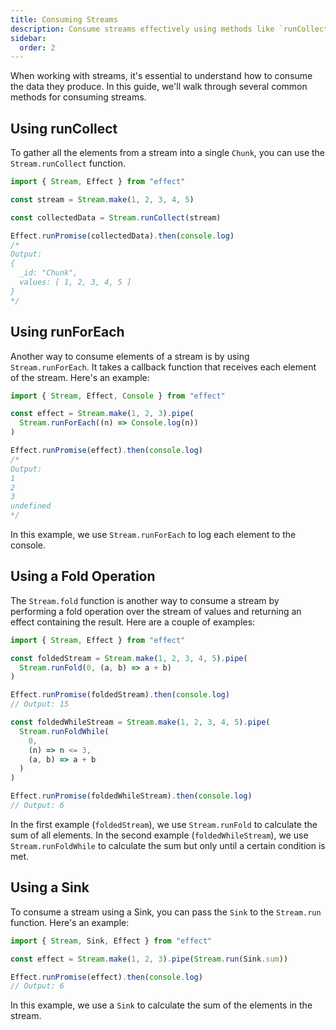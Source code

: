 ```yaml
---
title: Consuming Streams
description: Consume streams effectively using methods like `runCollect` to gather elements into a single `Chunk`, `runForEach` to process elements with a callback, `fold` for performing operations, and `Sink` for specialized consumption. Learn key techniques for working with streams in your applications.
sidebar:
  order: 2
---
```


When working with streams, it's essential to understand how to consume the data they produce.
In this guide, we'll walk through several common methods for consuming streams.

## Using runCollect

To gather all the elements from a stream into a single `Chunk`, you can use the `Stream.runCollect` function.

```ts twoslash
import { Stream, Effect } from "effect"

const stream = Stream.make(1, 2, 3, 4, 5)

const collectedData = Stream.runCollect(stream)

Effect.runPromise(collectedData).then(console.log)
/*
Output:
{
  _id: "Chunk",
  values: [ 1, 2, 3, 4, 5 ]
}
*/
```

## Using runForEach

Another way to consume elements of a stream is by using `Stream.runForEach`. It takes a callback function that receives each element of the stream. Here's an example:

```ts twoslash
import { Stream, Effect, Console } from "effect"

const effect = Stream.make(1, 2, 3).pipe(
  Stream.runForEach((n) => Console.log(n))
)

Effect.runPromise(effect).then(console.log)
/*
Output:
1
2
3
undefined
*/
```

In this example, we use `Stream.runForEach` to log each element to the console.

## Using a Fold Operation

The `Stream.fold` function is another way to consume a stream by performing a fold operation over the stream of values and returning an effect containing the result. Here are a couple of examples:

```ts twoslash
import { Stream, Effect } from "effect"

const foldedStream = Stream.make(1, 2, 3, 4, 5).pipe(
  Stream.runFold(0, (a, b) => a + b)
)

Effect.runPromise(foldedStream).then(console.log)
// Output: 15

const foldedWhileStream = Stream.make(1, 2, 3, 4, 5).pipe(
  Stream.runFoldWhile(
    0,
    (n) => n <= 3,
    (a, b) => a + b
  )
)

Effect.runPromise(foldedWhileStream).then(console.log)
// Output: 6
```

In the first example (`foldedStream`), we use `Stream.runFold` to calculate the sum of all elements. In the second example (`foldedWhileStream`), we use `Stream.runFoldWhile` to calculate the sum but only until a certain condition is met.

## Using a Sink

To consume a stream using a Sink, you can pass the `Sink` to the `Stream.run` function. Here's an example:

```ts twoslash
import { Stream, Sink, Effect } from "effect"

const effect = Stream.make(1, 2, 3).pipe(Stream.run(Sink.sum))

Effect.runPromise(effect).then(console.log)
// Output: 6
```

In this example, we use a `Sink` to calculate the sum of the elements in the stream.
